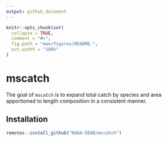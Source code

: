 ```yaml
---
output: github_document
---
```


<!-- README.md is generated from README.Rmd. Please edit that file -->

```r
knitr::opts_chunk$set(
  collapse = TRUE,
  comment = "#>",
  fig.path = "man/figures/README-",
  out.width = "100%"
)
```
# mscatch
The goal of `mscatch` is to expand total catch by species and area apportioned to length composition in a consistent manner.


## Installation
```r
remotes::install_github("NOAA-EDAB/mscatch")
```

